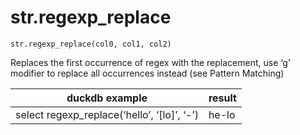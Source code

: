 # str.regexp_replace { #duckops.str.regexp_replace }

`str.regexp_replace(col0, col1, col2)`

Replaces the first occurrence of regex with the replacement, use 'g' modifier to replace all occurrences instead (see Pattern Matching)

| duckdb example | result |
| -------------- | ------ |
| select regexp_replace('hello', '[lo]', '-') | he-lo |
